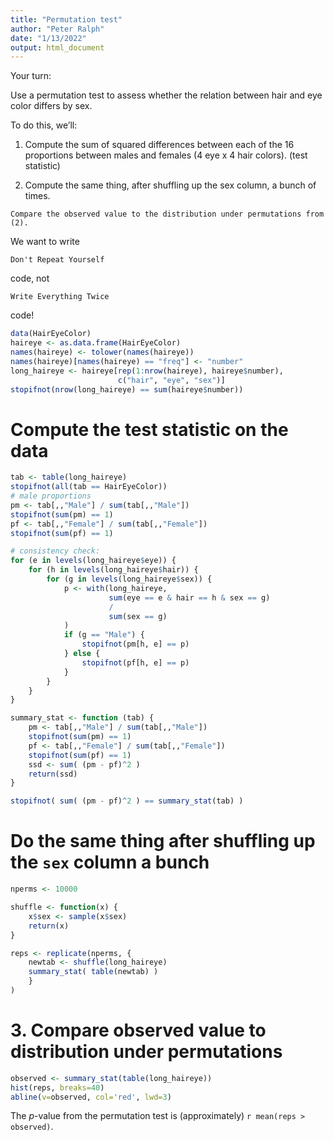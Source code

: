 ```yaml
---
title: "Permutation test"
author: "Peter Ralph"
date: "1/13/2022"
output: html_document
---
```




Your turn:

Use a permutation test to assess whether the relation between hair and eye color differs by sex.

To do this, we’ll:

1.    Compute the sum of squared differences between each of the 16 proportions between males and females (4 eye x 4 hair colors). (test statistic)

2.    Compute the same thing, after shuffling up the sex column, a bunch of times.

    Compare the observed value to the distribution under permutations from (2).

We want to write
```
Don't Repeat Yourself
```
code, not
```
Write Everything Twice
```
code!

```r
data(HairEyeColor)
haireye <- as.data.frame(HairEyeColor)
names(haireye) <- tolower(names(haireye))
names(haireye)[names(haireye) == "freq"] <- "number"
long_haireye <- haireye[rep(1:nrow(haireye), haireye$number), 
                        c("hair", "eye", "sex")]
stopifnot(nrow(long_haireye) == sum(haireye$number))
````

# Compute the test statistic on the data

```r
tab <- table(long_haireye)
stopifnot(all(tab == HairEyeColor))
# male proportions
pm <- tab[,,"Male"] / sum(tab[,,"Male"])
stopifnot(sum(pm) == 1)
pf <- tab[,,"Female"] / sum(tab[,,"Female"])
stopifnot(sum(pf) == 1)

# consistency check:
for (e in levels(long_haireye$eye)) {
    for (h in levels(long_haireye$hair)) {
        for (g in levels(long_haireye$sex)) {
            p <- with(long_haireye,
                      sum(eye == e & hair == h & sex == g)
                      /
                      sum(sex == g)
            )
            if (g == "Male") {
                stopifnot(pm[h, e] == p)
            } else {
                stopifnot(pf[h, e] == p)
            }
        }
    }
}

summary_stat <- function (tab) {
    pm <- tab[,,"Male"] / sum(tab[,,"Male"])
    stopifnot(sum(pm) == 1)
    pf <- tab[,,"Female"] / sum(tab[,,"Female"])
    stopifnot(sum(pf) == 1)
    ssd <- sum( (pm - pf)^2 )
    return(ssd)
}

stopifnot( sum( (pm - pf)^2 ) == summary_stat(tab) )
```

# Do the same thing after shuffling up the `sex` column a bunch

```r
nperms <- 10000

shuffle <- function(x) {
    x$sex <- sample(x$sex)
    return(x)
}

reps <- replicate(nperms, { 
    newtab <- shuffle(long_haireye)
    summary_stat( table(newtab) )
    }
)
```

# 3. Compare observed value to distribution under permutations

```r
observed <- summary_stat(table(long_haireye))
hist(reps, breaks=40)
abline(v=observed, col='red', lwd=3)
```

The $p$-value from the permutation test is (approximately)
`r mean(reps > observed)`.

